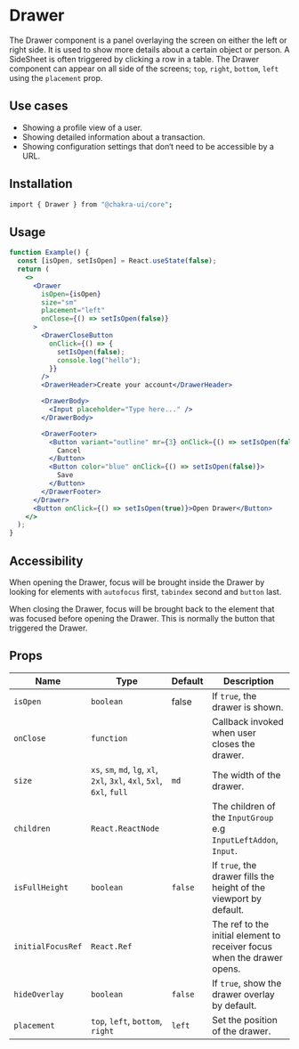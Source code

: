 
<Head key="drawer">
  <title key="tti">Drawer Component</title>
</Head>

# Drawer

The Drawer component is a panel overlaying the screen on either the left or
right side. It is used to show more details about a certain object or person. A
SideSheet is often triggered by clicking a row in a table. The Drawer component
can appear on all side of the screens; `top`, `right`, `bottom`, `left` using
the `placement` prop.

## Use cases

- Showing a profile view of a user.
- Showing detailed information about a transaction.
- Showing configuration settings that don‘t need to be accessible by a URL.

## Installation

```bash
import { Drawer } from "@chakra-ui/core";
```

## Usage

```jsx
function Example() {
  const [isOpen, setIsOpen] = React.useState(false);
  return (
    <>
      <Drawer
        isOpen={isOpen}
        size="sm"
        placement="left"
        onClose={() => setIsOpen(false)}
      >
        <DrawerCloseButton
          onClick={() => {
            setIsOpen(false);
            console.log("hello");
          }}
        />
        <DrawerHeader>Create your account</DrawerHeader>

        <DrawerBody>
          <Input placeholder="Type here..." />
        </DrawerBody>

        <DrawerFooter>
          <Button variant="outline" mr={3} onClick={() => setIsOpen(false)}>
            Cancel
          </Button>
          <Button color="blue" onClick={() => setIsOpen(false)}>
            Save
          </Button>
        </DrawerFooter>
      </Drawer>
      <Button onClick={() => setIsOpen(true)}>Open Drawer</Button>
    </>
  );
}
```

## Accessibility

When opening the Drawer, focus will be brought inside the Drawer by looking for
elements with `autofocus` first, `tabindex` second and `button` last.

When closing the Drawer, focus will be brought back to the element that was
focused before opening the Drawer. This is normally the button that triggered
the Drawer.

## Props

| Name              | Type                                                                    | Default | Description                                                             |
| ----------------- | ----------------------------------------------------------------------- | ------- | ----------------------------------------------------------------------- |
| `isOpen`          | `boolean`                                                               | false   | If `true`, the drawer is shown.                                         |
| `onClose`         | `function`                                                              |         | Callback invoked when user closes the drawer.                           |
| `size`            | `xs`, `sm`, `md`, `lg`, `xl`, `2xl`, `3xl`, `4xl`, `5xl`, `6xl`, `full` | `md`    | The width of the drawer.                                                |
| `children`        | `React.ReactNode`                                                       |         | The children of the `InputGroup` e.g `InputLeftAddon`, `Input`.         |
| `isFullHeight`    | `boolean`                                                               | `false` | If `true`, the drawer fills the height of the viewport by default.      |
| `initialFocusRef` | `React.Ref`                                                             |         | The ref to the initial element to receiver focus when the drawer opens. |
| `hideOverlay`     | `boolean`                                                               | `false` | If `true`, show the drawer overlay by default.                          |
| `placement`       | `top`, `left`, `bottom`, `right`                                        | `left`  | Set the position of the drawer.                                         |
